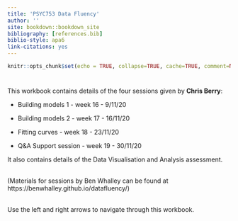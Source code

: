 ```yaml
---
title: 'PSYC753 Data Fluency'
author: ''
site: bookdown::bookdown_site
bibliography: [references.bib]
biblio-style: apa6
link-citations: yes
---
```



```r
knitr::opts_chunk$set(echo = TRUE, collapse=TRUE, cache=TRUE, comment=NA, message=FALSE)
```

# {-}

This workbook contains details of the four sessions given by **Chris Berry**:

- Building models 1  - week 16 - 9/11/20
 
- Building models 2 - week 17 - 16/11/20

- Fitting curves - week 18 - 23/11/20

- Q&A Support session - week 19 - 30/11/20


It also contains details of the Data Visualisation and Analysis assessment.


\
(Materials for sessions by Ben Whalley can be found at https://benwhalley.github.io/datafluency/)

\
Use the left and right arrows to navigate through this workbook.